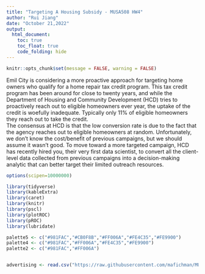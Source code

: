 ```yaml
---
title: "Targeting A Housing Subsidy - MUSA508 HW4"
author: "Rui Jiang"
date: "October 21,2022"
output:
  html_document:
    toc: true
    toc_float: true
    code_folding: hide
---
```


```r
knitr::opts_chunk$set(message = FALSE, warning = FALSE)
```

Emil City is considering a more proactive approach for targeting home owners who qualify for a home repair tax credit program. This tax credit program has been around for close to twenty years, and while the Department of Housing and Community Development (HCD) tries to proactively reach out to eligible homeowners ever year, the uptake of the credit is woefully inadequate. Typically only 11% of eligible homeowners they reach out to take the credit. <br />
The consensus at HCD is that the low conversion rate is due to the fact that the agency reaches out to eligible homeowners at random. Unfortunately, we don’t know the cost/benefit of previous campaigns, but we should assume it wasn’t good. To move toward a more targeted campaign, HCD has recently hired you, their very first data scientist, to convert all the client-level data collected from previous campaigns into a decision-making analytic that can better target their limited outreach resources.<br />

```r
options(scipen=10000000)

library(tidyverse)
library(kableExtra)
library(caret)
library(knitr) 
library(pscl)
library(plotROC)
library(pROC)
library(lubridate)
```

```r
palette5 <- c("#981FAC","#CB0F8B","#FF006A","#FE4C35","#FE9900")
palette4 <- c("#981FAC","#FF006A","#FE4C35","#FE9900")
palette2 <- c("#981FAC","#FF006A")


advertising <- read.csv("https://raw.githubusercontent.com/mafichman/MUSA_508_Lab/main/Week_7/advertising_clean.csv")

```